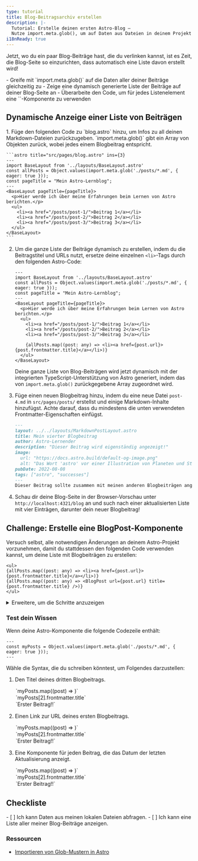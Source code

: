```yaml
---
type: tutorial
title: Blog-Beitragsarchiv erstellen
description: |-
  Tutorial: Erstelle deinen ersten Astro-Blog —
  Nutze import.meta.glob(), um auf Daten aus Dateien in deinem Projekt zuzugreifen
i18nReady: true
---
```



Jetzt, wo du ein paar Blog-Beiträge hast, die du verlinken kannst, ist es Zeit, die Blog-Seite so einzurichten, dass automatisch eine Liste davon erstellt wird!

<PreCheck>
  - Greife mit `import.meta.glob()` auf die Daten aller deiner Beiträge gleichzeitig zu
  - Zeige eine dynamisch generierte Liste der Beiträge auf deiner Blog-Seite an
  - Überarbeite den Code, um für jedes Listenelement eine `<BlogPost />`-Komponente zu verwenden
</PreCheck>

## Dynamische Anzeige einer Liste von Beiträgen

<Steps>
1. Füge den folgenden Code zu `blog.astro` hinzu, um Infos zu all deinen Markdown-Dateien zurückzugeben. 
   `import.meta.glob()` gibt ein Array von Objekten zurück, wobei jedes einem Blogbeitrag entspricht.

    ```astro title="src/pages/blog.astro" ins={3}
    ---
    import BaseLayout from '../layouts/BaseLayout.astro'
    const allPosts = Object.values(import.meta.glob('./posts/*.md', { eager: true }));
    const pageTitle = "Mein Astro-Lernblog";
    ---
    <BaseLayout pageTitle={pageTitle}>
      <p>Hier werde ich über meine Erfahrungen beim Lernen von Astro berichten.</p>
      <ul>
        <li><a href="/posts/post-1/">Beitrag 1</a></li>
        <li><a href="/posts/post-2/">Beitrag 2</a></li>
        <li><a href="/posts/post-3/">Beitrag 3</a></li>
      </ul>
    </BaseLayout>
    ```

2. Um die ganze Liste der Beiträge dynamisch zu erstellen, indem du die Beitragstitel und URLs nutzt, ersetze deine einzelnen `<li>`-Tags durch den folgenden Astro-Code:

    ```astro title="src/pages/blog.astro" del={9,10,11} ins= {13}
    ---
    import BaseLayout from '../layouts/BaseLayout.astro'
    const allPosts = Object.values(import.meta.glob('./posts/*.md', { eager: true }));
    const pageTitle = "Mein Astro-Lernblog";
    ---
    <BaseLayout pageTitle={pageTitle}>
      <p>Hier werde ich über meine Erfahrungen beim Lernen von Astro berichten.</p>
      <ul>
        <li><a href="/posts/post-1/">Beitrag 1</a></li>
        <li><a href="/posts/post-2/">Beitrag 2</a></li>
        <li><a href="/posts/post-3/">Beitrag 3</a></li>
        
        {allPosts.map((post: any) => <li><a href={post.url}>{post.frontmatter.title}</a></li>)}
      </ul>
    </BaseLayout>
    ```

    Deine ganze Liste von Blog-Beiträgen wird jetzt dynamisch mit der integrierten TypeScript-Unterstützung von Astro generiert, indem das von `import.meta.glob()` zurückgegebene Array zugeordnet wird.

3. Füge einen neuen Blogbeitrag hinzu, indem du eine neue Datei `post-4.md` in `src/pages/posts/` erstellst und einige Markdown-Inhalte hinzufügst. 
   Achte darauf, dass du mindestens die unten verwendeten Frontmatter-Eigenschaften einfügst.

    ```markdown
    ---
    layout: ../../layouts/MarkdownPostLayout.astro
    title: Mein vierter Blogbeitrag
    author: Astro-Lernender
    description: "Dieser Beitrag wird eigenständig angezeigt!"
    image: 
      url: "https://docs.astro.build/default-og-image.png"
      alt: "Das Wort 'astro' vor einer Illustration von Planeten und Sternen."
    pubDate: 2022-08-08
    tags: ["astro", "successes"]
    ---
    Dieser Beitrag sollte zusammen mit meinen anderen Blogbeiträgen angezeigt werden, weil `import.meta.glob()` eine Liste aller meiner Beiträge zurückgibt, um meine Liste zu erstellen.
    ```

4. Schau dir deine Blog-Seite in der Browser-Vorschau unter `http://localhost:4321/blog` an und such nach einer aktualisierten Liste mit vier Einträgen, darunter dein neuer Blogbeitrag!
</Steps>

<Box icon="puzzle-piece">

## Challenge: Erstelle eine BlogPost-Komponente

Versuch selbst, alle notwendigen Änderungen an deinem Astro-Projekt vorzunehmen, damit du stattdessen den folgenden Code verwenden kannst, um deine Liste mit Blogbeiträgen zu erstellen:

```astro title="src/pages/blog.astro" del={2} ins={3}
<ul>
{allPosts.map((post: any) => <li><a href={post.url}>{post.frontmatter.title}</a></li>)}
{allPosts.map((post: any) => <BlogPost url={post.url} title={post.frontmatter.title} />)}
</ul>
```

<details>
<summary>Erweitere, um die Schritte anzuzeigen</summary>

<Steps>
1. Erstelle eine neue Komponente in `src/components/`.

    <details>
    <summary>Zeige den Dateinamen an</summary>
    ```
    BlogPost.astro
    ```
    </details>

2. Schreib die Codezeile in deine Komponente, damit sie einen `title` und eine `url` als `Astro.props` empfangen kann.

    <details>
    <summary>Code anzeigen</summary>
    ```astro
    ---
    // src/components/BlogPost.astro
    const { title, url } = Astro.props;
    ---
    ```
    </details>

3. Füge die Vorlage hinzu, mit der du jedes Element in deiner Blogpost-Liste erstellst.

    <details>
    <summary>Code anzeigen</summary>
    ```astro
    <!-- src/components/BlogPost.astro -->
    <li><a href={url}>{title}</a></li>
    ```
    </details>

4. import die neue Komponente in deine Blog-Seite.

    <details>
    <summary>Code anzeigen</summary>
    ```astro title="src/pages/blog.astro" ins={3}
    ---
    import BaseLayout from '../layouts/BaseLayout.astro';
    import BlogPost from '../components/BlogPost.astro';
    const allPosts = Object.values(import.meta.glob('../pages/posts/*.md', { eager: true }));
    const pageTitle = "Mein Astro-Lernblog";
    ---
    ```
    </details>

5. Überprüfe es selbst: Schau dir den fertigen Komponentencode an.

    <details>
    <summary>Code anzeigen</summary>
    ```astro title="src/components/BlogPost.astro"
    ---
    const { title, url } = Astro.props
    ---
    <li><a href={url}>{title}</a></li>
    ```
    ```astro title="src/pages/blog.astro" ins={3,10}
    ---
    import BaseLayout from '../layouts/BaseLayout.astro';
    import BlogPost from '../components/BlogPost.astro';
    const allPosts = Object.values(import.meta.glob('../pages/posts/*.md', { eager: true }));
    const pageTitle = "Mein Astro-Lernblog";
    ---
    <BaseLayout pageTitle={pageTitle}>
      <p>Hier werde ich über meine Erfahrungen beim Lernen von Astro berichten.</p>
      <ul>
        {allPosts.map((post: any) => <BlogPost url={post.url} title={post.frontmatter.title} />)}
      </ul>
    </BaseLayout>
    ```
    </details>
</Steps>
</details>
</Box>

<Box icon="question-mark">

### Test dein Wissen

Wenn deine Astro-Komponente die folgende Codezeile enthält: 

```astro
---
const myPosts = Object.values(import.meta.glob('./posts/*.md', { eager: true }));
---
```

Wähle die Syntax, die du schreiben könntest, um Folgendes darzustellen:

1. Den Titel deines dritten Blogbeitrags.

    <MultipleChoice>
      <Option>
        `myPosts.map((post) => <LastUpdated date={post.frontmatter.pubDate} />)`
      </Option>
      <Option isCorrect>
        `myPosts[2].frontmatter.title`
      </Option>
      <Option>
        `<a href={myPosts[0].url}>Erster Beitrag!!</a>`
      </Option>
    </MultipleChoice>

2. Einen Link zur URL deines ersten Blogbeitrags.

    <MultipleChoice>
      <Option>
        `myPosts.map((post) => <LastUpdated date={post.frontmatter.pubDate} />)`
      </Option>
      <Option>
        `myPosts[2].frontmatter.title`
      </Option>
      <Option isCorrect>
        `<a href={myPosts[0].url}>Erster Beitrag!!</a>`
      </Option>
    </MultipleChoice>

3. Eine Komponente für jeden Beitrag, die das Datum der letzten Aktualisierung anzeigt.

    <MultipleChoice>
      <Option isCorrect>
        `myPosts.map((post) => <LastUpdated date={post.frontmatter.pubDate} />)`
      </Option>
      <Option>
        `myPosts[2].frontmatter.title`
      </Option>
      <Option>
        `<a href={myPosts[0].url}>Erster Beitrag!!</a>`
      </Option>
    </MultipleChoice>

</Box>

## Checkliste

<Box icon="check-list">

<Checklist>
- [ ] Ich kann Daten aus meinen lokalen Dateien abfragen.
- [ ] Ich kann eine Liste aller meiner Blog-Beiträge anzeigen.
</Checklist>
</Box>

### Ressourcen

- [Importieren von Glob-Mustern in Astro](/en/guides/imports/#importmetaglob)
